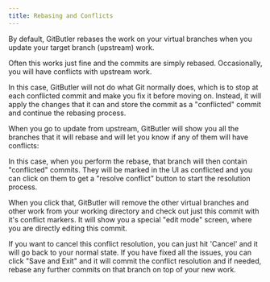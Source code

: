 ```yaml
---
title: Rebasing and Conflicts
---
```



By default, GitButler rebases the work on your virtual branches when you update your target branch (upstream) work.

Often this works just fine and the commits are simply rebased. Occasionally, you will have conflicts with upstream work. 

In this case, GitButler will not do what Git normally does, which is to stop at each conflicted commit and make you fix it before moving on. Instead, it will apply the changes that it can and store the commit as a "conflicted" commit and continue the rebasing process.

When you go to update from upstream, GitButler will show you all the branches that it will rebase and will let you know if any of them will have conflicts:

<ImageSection
  subtitle="One branch has a conflict with the upstream work"
  width={700}
  height={600}
  className="mx-auto"
  src="/img/docs/conflicts-incoming.png"
  alt="Conflicts with commits"
/>

In this case, when you perform the rebase, that branch will then contain "conflicted" commits. They will be marked in the UI as conflicted and you can click on them to get a "resolve conflict" button to start the resolution process.

<ImageSection
  subtitle="Resolving a conflict"
  width={700}
  height={600}
  className="mx-auto"
  src="/img/docs/conflicts-conflicted.png"
  alt="Conflicts with commits"
/>

When you click that, GitButler will remove the other virtual branches and other work from your working directory and check out just this commit with it's conflict markers. It will show you a special "edit mode" screen, where you are directly editing this commit.

<ImageSection
  subtitle="Resolving a conflict"
  width={700}
  height={600}
  className="mx-auto"
  src="/img/docs/conflicts-edit.png"
  alt="Conflicts with commits"
/>

If you want to cancel this conflict resolution, you can just hit 'Cancel' and it will go back to your normal state. If you have fixed all the issues, you can click "Save and Exit" and it will commit the conflict resolution and if needed, rebase any further commits on that branch on top of your new work.